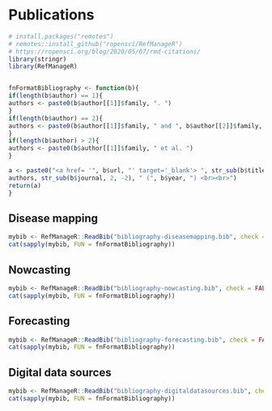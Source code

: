 # Publications

```r
# install.packages("remotes")
# remotes::install_github("ropensci/RefManageR")
# https://ropensci.org/blog/2020/05/07/rmd-citations/
library(stringr)
library(RefManageR)


fnFormatBibliography <- function(b){
if(length(b$author) == 1){
authors <- paste0(b$author[[1]]$family, ". ")
}
if(length(b$author) == 2){
authors <- paste0(b$author[[1]]$family, " and ", b$author[[2]]$family, ". ")
}
if(length(b$author) > 2){
authors <- paste0(b$author[[1]]$family, " et al. ")
}

a <- paste0("<a href= '", b$url, "' target='_blank'> ", str_sub(b$title, 2, -2), "</a> <br>",
authors, str_sub(b$journal, 2, -2), " (", b$year, ") <br><br>")
return(a)
}
```


## Disease mapping

```r
mybib <- RefManageR::ReadBib("bibliography-diseasemapping.bib", check = FALSE) 
cat(sapply(mybib, FUN = fnFormatBibliography))
```

## Nowcasting

```r
mybib <- RefManageR::ReadBib("bibliography-nowcasting.bib", check = FALSE) 
cat(sapply(mybib, FUN = fnFormatBibliography))
```

## Forecasting

```r
mybib <- RefManageR::ReadBib("bibliography-forecasting.bib", check = FALSE) 
cat(sapply(mybib, FUN = fnFormatBibliography))
```

## Digital data sources

```r
mybib <- RefManageR::ReadBib("bibliography-digitaldatasources.bib", check = FALSE) 
cat(sapply(mybib, FUN = fnFormatBibliography))
```


